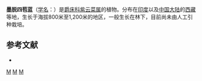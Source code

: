 {{Speciesbox 
| taxon = Strobilanthes nagaensis 
| authority = Bremek.
}}

'''墨脱四苞蓝'''（[[学名|学名]]：{{lang|la|''Strobilanthes nagaensis''}}）是[[爵床科|爵床科]][[紫云菜属|紫云菜属]]的植物。分布在[[印度|印度]]以及[[中国大陆|中国大陆]]的[[西藏|西藏]]等地，生长于海拔800米至1,200米的地区，一般生长在林下，目前尚未由人工引种栽培。

== 参考文献 ==
<div class="references-small">
* {{cite web| url =http://www.bioinfo.cn/db05/KmzwSpecies.php?action=view&id=485| title =墨脱四苞蓝| work =《中国高等植物数据库全库》| publisher =中国科学院微生物研究所| author =昆明植物研究所| accessdate =2009-02-21| deadurl =yes| archiveurl =https://web.archive.org/web/20160305080756/http://www.bioinfo.cn/db05/KmzwSpecies.php?action=view&id=485| archivedate =2016-03-05}}
</div>
{{Taxonbar|from=Q10931324}}

[[Category:马蓝属|M]]
[[Category:印度植物|M]]
[[Category:西藏植物|M]]